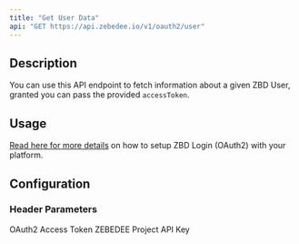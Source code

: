 ```yaml
---
title: "Get User Data"
api: "GET https://api.zebedee.io/v1/oauth2/user"
---
```


## Description

You can use this API endpoint to fetch information about a given ZBD User, granted you can pass the provided `accessToken`.

## Usage

[Read here for more details](/docs/zbd-login/intro) on how to setup ZBD Login (OAuth2) with your platform.

## Configuration

### Header Parameters

<ParamField required header="usertoken" type="string">
    OAuth2 Access Token
</ParamField>

<ParamField required header="apikey" type="string">
    ZEBEDEE Project API Key
</ParamField>

<CodeGroup />

